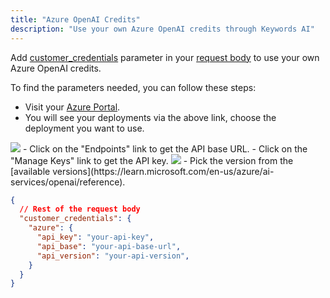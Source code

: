 ```yaml
---
title: "Azure OpenAI Credits"
description: "Use your own Azure OpenAI credits through Keywords AI"
---
```


Add [customer_credentials](/api-usage/request-params#:~:text=customer_credentials) parameter in your [request body](/api-usage/request-params) to use your own Azure OpenAI credits.

To find the parameters needed, you can follow these steps:
- Visit your [Azure Portal](https://portal.azure.com/#view/Microsoft_Azure_ProjectOxford/CognitiveServicesHub/~/OpenAI).
- You will see your deployments via the above link, choose the deployment you want to use.
<img src="images/providers/azure/blurred-azure-portal.png"/>
- Click on the "Endpoints" link to get the API base URL.
- Click on the "Manage Keys" link to get the API key.
<img src="images/providers/azure/blurred-azure-endpoint.png"/>
- Pick the version from the [available versions](https://learn.microsoft.com/en-us/azure/ai-services/openai/reference).

```json
{
  // Rest of the request body
  "customer_credentials": {
    "azure": {
      "api_key": "your-api-key",
      "api_base": "your-api-base-url",
      "api_version": "your-api-version",
    }
  }
}
```
